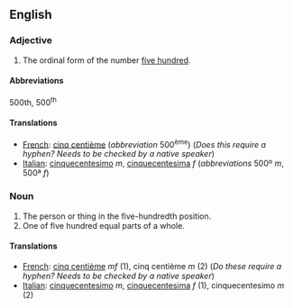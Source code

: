 ==English==

===Adjective===

# The ordinal form of the number [[five hundred]].

====Abbreviations====
500th, 500<sup>th</sup>

====Translations====

*[[French]]: [[cinq centième]] (''abbreviation'' 500<sup>ème</sup>) (''Does this require a hyphen?  Needs to be checked by a native speaker'')
*[[Italian]]: [[cinquecentesimo]] ''m'', [[cinquecentesima]] ''f'' (''abbreviations'' 500º ''m'', 500ª ''f'')

===Noun===

#The person or thing in the five-hundredth position.
#One of five hundred equal parts of a whole.

====Translations====

*[[French]]: [[cinq centième]] ''mf'' (1), cinq centième ''m'' (2) (''Do these require a hyphen?  Needs to be checked by a native speaker'')
*[[Italian]]: [[cinquecentesimo]] ''m'', [[cinquecentesima]] ''f'' (1), cinquecentesimo ''m'' (2)